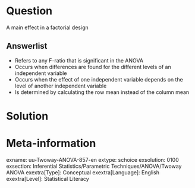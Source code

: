 Question
========
  
A main effect in a factorial design


  
Answerlist
----------
* Refers to any F-ratio that is significant in the ANOVA
* Occurs when differences are found for the different levels of an independent variable
* Occurs when the effect of one independent variable depends on the level of another independent variable
* Is determined by calculating the row mean instead of the column mean


Solution
========

Meta-information
================
exname: uu-Twoway-ANOVA-857-en
extype: schoice
exsolution: 0100
exsection: Inferential Statistics/Parametric Techniques/ANOVA/Twoway ANOVA
exextra[Type]: Conceptual
exextra[Language]: English
exextra[Level]: Statistical Literacy
